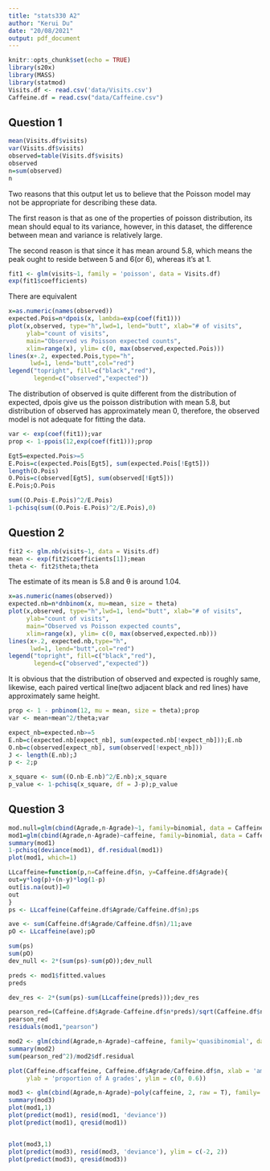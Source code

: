 ```yaml
---
title: "stats330 A2"
author: "Kerui Du"
date: "20/08/2021"
output: pdf_document
---
```


```r
knitr::opts_chunk$set(echo = TRUE)
library(s20x)
library(MASS)
library(statmod)
Visits.df <- read.csv('data/Visits.csv')
Caffeine.df = read.csv("data/Caffeine.csv")
```

## Question 1
```r
mean(Visits.df$visits)
var(Visits.df$visits)
observed=table(Visits.df$visits)
observed
n=sum(observed)
n
```

Two reasons that this output let us to believe that the Poisson model may not be appropriate for describing these data.

The first reason is that as one of the properties of poisson distribution, its mean should equal to its variance, however, in this dataset, the difference between mean and variance is relatively large.

The second reason is that since it has mean around 5.8, which means the peak ought to reside between 5 and 6(or 6), whereas it's at 1.


```r
fit1 <- glm(visits~1, family = 'poisson', data = Visits.df)
exp(fit1$coefficients)
```

There are equivalent


```r
x=as.numeric(names(observed))
expected.Pois=n*dpois(x, lambda=exp(coef(fit1)))
plot(x,observed, type="h",lwd=1, lend="butt", xlab="# of visits",
     ylab="count of visits",
     main="Observed vs Poisson expected counts",
     xlim=range(x), ylim= c(0, max(observed,expected.Pois)))
lines(x+.2, expected.Pois,type="h",
      lwd=1, lend="butt",col="red")
legend("topright", fill=c("black","red"),
       legend=c("observed","expected"))

```

The distribution of observed is quite different from the distribution of expected, dpois give us the poisson distribution with mean 5.8, but distribution of observed has approximately mean 0, therefore, the observed model is not adequate for fitting the data.


```r
var <- exp(coef(fit1));var
prop <- 1-ppois(12,exp(coef(fit1)));prop
```



```r
Egt5=expected.Pois>=5
E.Pois=c(expected.Pois[Egt5], sum(expected.Pois[!Egt5])) 
length(O.Pois)
O.Pois=c(observed[Egt5], sum(observed[!Egt5]))
E.Pois;O.Pois

```


```r
sum((O.Pois-E.Pois)^2/E.Pois)
1-pchisq(sum((O.Pois-E.Pois)^2/E.Pois),0)

```


## Question 2

```r
fit2 <- glm.nb(visits~1, data = Visits.df)
mean <- exp(fit2$coefficients[1]);mean
theta <- fit2$theta;theta
```

The estimate of its mean is 5.8 and θ is around 1.04.


```r
x=as.numeric(names(observed))
expected.nb=n*dnbinom(x, mu=mean, size = theta)
plot(x,observed, type="h",lwd=1, lend="butt", xlab="# of visits",
     ylab="count of visits",
     main="Observed vs Poisson expected counts",
     xlim=range(x), ylim= c(0, max(observed,expected.nb)))
lines(x+.2, expected.nb,type="h",
      lwd=1, lend="butt",col="red")
legend("topright", fill=c("black","red"),
       legend=c("observed","expected"))
```

It is obvious that the distribution of observed and expected is roughly same, likewise, each paired vertical line(two adjacent black and red lines) have approximately same height.


```r
prop <- 1 - pnbinom(12, mu = mean, size = theta);prop
var <- mean+mean^2/theta;var
```


```r
expect_nb=expected.nb>=5
E.nb=c(expected.nb[expect_nb], sum(expected.nb[!expect_nb]));E.nb
O.nb=c(observed[expect_nb], sum(observed[!expect_nb]))
J <- length(E.nb);J
p <- 2;p
```

```r
x_square <- sum((O.nb-E.nb)^2/E.nb);x_square
p_value <- 1-pchisq(x_square, df = J-p);p_value
```


## Question 3

```r
mod.null=glm(cbind(Agrade,n-Agrade)~1, family=binomial, data = Caffeine.df)
mod1=glm(cbind(Agrade,n-Agrade)~caffeine, family=binomial, data = Caffeine.df)
summary(mod1)
1-pchisq(deviance(mod1), df.residual(mod1))
plot(mod1, which=1)
```


```r
LLcaffeine=function(p,n=Caffeine.df$n, y=Caffeine.df$Agrade){ 
out=y*log(p)+(n-y)*log(1-p)
out[is.na(out)]=0
out
}
ps <- LLcaffeine(Caffeine.df$Agrade/Caffeine.df$n);ps
```


```r
ave <- sum(Caffeine.df$Agrade/Caffeine.df$n)/11;ave
pO <- LLcaffeine(ave);pO
```

```r
sum(ps)
sum(pO)
dev_null <- 2*(sum(ps)-sum(pO));dev_null
```

```r
preds <- mod1$fitted.values
preds
```

```r
dev_res <- 2*(sum(ps)-sum(LLcaffeine(preds)));dev_res
```

```r
pearson_red=(Caffeine.df$Agrade-Caffeine.df$n*preds)/sqrt(Caffeine.df$n*preds*(1-preds))
pearson_red
residuals(mod1,"pearson")
```

```r
mod2 <- glm(cbind(Agrade,n-Agrade)~caffeine, family='quasibinomial', data =Caffeine.df)
summary(mod2)
sum(pearson_red^2)/mod2$df.residual
```


```r
plot(Caffeine.df$caffeine, Caffeine.df$Agrade/Caffeine.df$n, xlab = 'amount of caffeine',
     ylab = 'proportion of A grades', ylim = c(0, 0.6))
```

```r
mod3 <- glm(cbind(Agrade,n-Agrade)~poly(caffeine, 2, raw = T), family='binomial', data =Caffeine.df)
summary(mod3)
plot(mod1,1)
plot(predict(mod1), resid(mod1, 'deviance'))
plot(predict(mod1), qresid(mod1))


plot(mod3,1)
plot(predict(mod3), resid(mod3, 'deviance'), ylim = c(-2, 2))
plot(predict(mod3), qresid(mod3))
```












